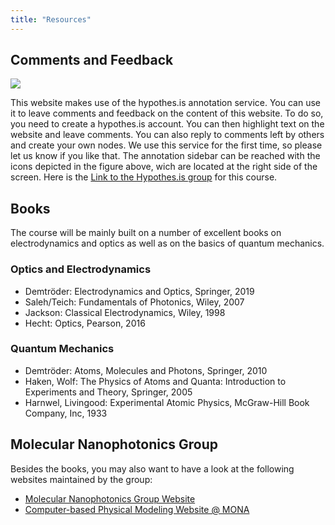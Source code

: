 ```yaml
---
title: "Resources"
---
```


## Comments and Feedback

![](../assets/images/main/hypothesis.png){fig-align="center"}

This website makes use of the hypothes.is annotation service. You can use it to leave comments and feedback on the content of this website. To do so, you need to create a hypothes.is account. You can then highlight text on the website and leave comments. You can also reply to comments left by others and create your own nodes. We use this service for the first time, so please let us know if you like that. The annotation sidebar can be reached with the icons depicted in the figure above, wich are located at the right side of the screen.
Here is the [Link to the Hypothes.is group](https://hypothes.is/groups/5GJKk6bW/experimental-physics-3) for this course.


## Books

The course will be mainly built on a number of excellent books on electrodynamics and optics as well as on the basics of quantum mechanics.

### Optics and Electrodynamics

- Demtröder: Electrodynamics and Optics, Springer, 2019
- Saleh/Teich: Fundamentals of Photonics, Wiley, 2007
- Jackson: Classical Electrodynamics, Wiley, 1998
- Hecht: Optics, Pearson, 2016

### Quantum Mechanics

- Demtröder: Atoms, Molecules and Photons, Springer, 2010
- Haken, Wolf: The Physics of Atoms and Quanta: Introduction to Experiments and Theory, Springer, 2005
- Harnwel, Livingood: Experimental Atomic Physics, McGraw-Hill Book Company, Inc, 1933

## Molecular Nanophotonics Group

Besides the books, you may also want to have a look at the following websites maintained by the group:

- [Molecular Nanophotonics Group Website](https://home.uni-leipzig.de/~physik/sites/mona/)
- [Computer-based Physical Modeling Website @ MONA](https://fcichos.github.com/cbpm24/)
